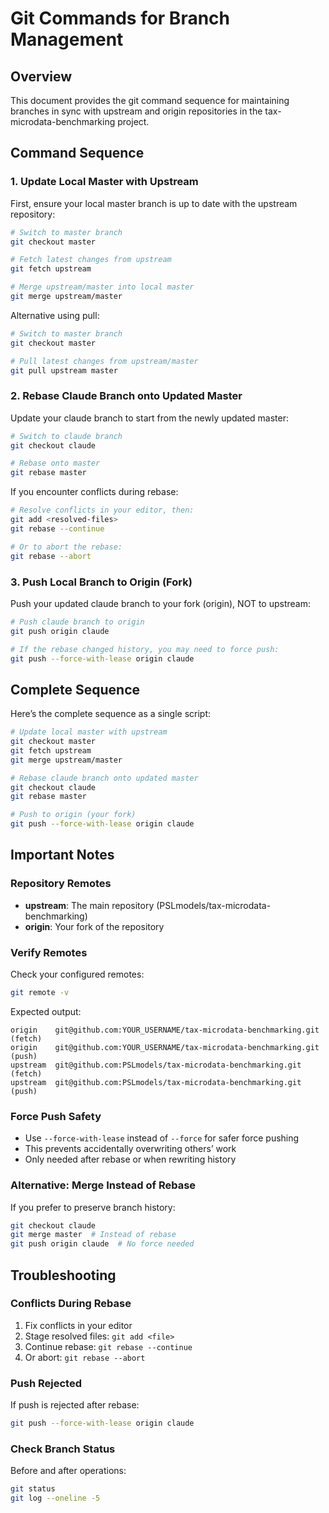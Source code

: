 # Git Commands for Branch Management

## Overview

This document provides the git command sequence for maintaining branches in sync with upstream and origin repositories in the tax-microdata-benchmarking project.

## Command Sequence

### 1. Update Local Master with Upstream

First, ensure your local master branch is up to date with the upstream repository:

```bash
# Switch to master branch
git checkout master

# Fetch latest changes from upstream
git fetch upstream

# Merge upstream/master into local master
git merge upstream/master
```

Alternative using pull:
```bash
# Switch to master branch
git checkout master

# Pull latest changes from upstream/master
git pull upstream master
```

### 2. Rebase Claude Branch onto Updated Master

Update your claude branch to start from the newly updated master:

```bash
# Switch to claude branch
git checkout claude

# Rebase onto master
git rebase master
```

If you encounter conflicts during rebase:
```bash
# Resolve conflicts in your editor, then:
git add <resolved-files>
git rebase --continue

# Or to abort the rebase:
git rebase --abort
```

### 3. Push Local Branch to Origin (Fork)

Push your updated claude branch to your fork (origin), NOT to upstream:

```bash
# Push claude branch to origin
git push origin claude

# If the rebase changed history, you may need to force push:
git push --force-with-lease origin claude
```

## Complete Sequence

Here's the complete sequence as a single script:

```bash
# Update local master with upstream
git checkout master
git fetch upstream
git merge upstream/master

# Rebase claude branch onto updated master
git checkout claude
git rebase master

# Push to origin (your fork)
git push --force-with-lease origin claude
```

## Important Notes

### Repository Remotes
- **upstream**: The main repository (PSLmodels/tax-microdata-benchmarking)
- **origin**: Your fork of the repository

### Verify Remotes
Check your configured remotes:
```bash
git remote -v
```

Expected output:
```
origin    git@github.com:YOUR_USERNAME/tax-microdata-benchmarking.git (fetch)
origin    git@github.com:YOUR_USERNAME/tax-microdata-benchmarking.git (push)
upstream  git@github.com:PSLmodels/tax-microdata-benchmarking.git (fetch)
upstream  git@github.com:PSLmodels/tax-microdata-benchmarking.git (push)
```

### Force Push Safety
- Use `--force-with-lease` instead of `--force` for safer force pushing
- This prevents accidentally overwriting others' work
- Only needed after rebase or when rewriting history

### Alternative: Merge Instead of Rebase
If you prefer to preserve branch history:
```bash
git checkout claude
git merge master  # Instead of rebase
git push origin claude  # No force needed
```

## Troubleshooting

### Conflicts During Rebase
1. Fix conflicts in your editor
2. Stage resolved files: `git add <file>`
3. Continue rebase: `git rebase --continue`
4. Or abort: `git rebase --abort`

### Push Rejected
If push is rejected after rebase:
```bash
git push --force-with-lease origin claude
```

### Check Branch Status
Before and after operations:
```bash
git status
git log --oneline -5
```